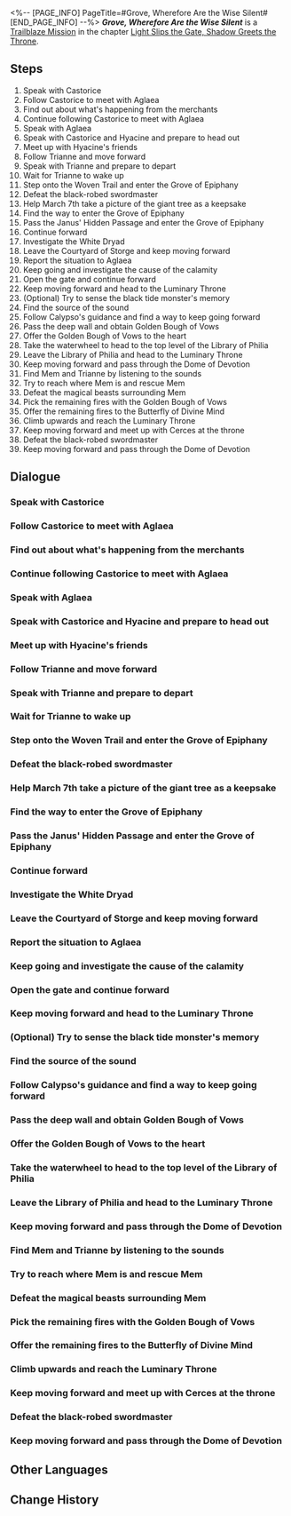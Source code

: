 <%-- [PAGE_INFO]
PageTitle=#Grove, Wherefore Are the Wise Silent#
[END_PAGE_INFO] --%>
{{Stub|Dialogue.}}
{{Mission Infobox
|id            = 1040204
|title         = 
|image         = Mission Grove, Wherefore Are the Wise Silent.png{{subst:void|<!--$UPLOAD:<<SpriteOutput/Chronicle/1040204.png>-<Mission Grove, Wherefore Are the Wise Silent.png>-<Fate's Atlas Images>>-->}}
|type          = Trailblaze
|event_name    = 
|chapter       = Light Slips the Gate, Shadow Greets the Throne
|requirements  = [[Trailblaze Mission]] ''[[Glory, Turn From Imbibed Poison]]'' completed
|summary       = Aglaea expressed her gratitude with generous gifts and invited you to form an alliance with Okhema. During the discussion, you met Hyacine of the Twilight Courtyard and, at Aglaea's suggestion, decided to accompany her back to the Grove. Before departing, Hyacine stayed temporarily in Okhema due to the sudden arrival of an unidentified injured individual, while you proceeded to the Grove of Epiphany, only to find it overrun by creations of the black tide. The Grove had fallen. Anaxa, the Chrysos Heir, left clues using alchemy, guiding you to investigate the safety of Cerces' Coreflame. Along the way, you encountered a mysterious figure claiming to be Calypso, who was revealed to be {{Rubi|Cerces|Reason Titan}}. The Titan entrusted you to assist them in locating Anaxa to apprehend the culprit behind the Grove's downfall &mdash; the black-robed swordsman without a name.
|characters    = Anaxa; Calypso; Castorice; Cerces; Hyacine; Mem; Merchant; Trailblazer; Trianne
|startLocation = [[Amphoreus]] - [["Eternal Holy City" Okhema]]
|world         = Amphoreus
|area          = "Eternal Holy City" Okhema
|prev          = Glory, Turn From Imbibed Poison
|next          = Lamentations, Bring Not Empty Tears
|rewards       = Trailblaze EXP*1,200; Stellar Jade*150; Traveler's Guide*20; Celestial Ambrosia*240; Shattered Mortal Realms*1 { text = ''Shattered Mortal Realms'' }; Scattered Manuscripts*1 { text = ''Scattered Manuscripts'' }; Credit*160,000
}}
'''''Grove, Wherefore Are the Wise Silent''''' is a [[Trailblaze Mission]] in the chapter [[Light Slips the Gate, Shadow Greets the Throne]].

==Steps==
# Speak with Castorice
# Follow Castorice to meet with Aglaea
# Find out about what's happening from the merchants
# Continue following Castorice to meet with Aglaea
# Speak with Aglaea
# Speak with Castorice and Hyacine and prepare to head out
# Meet up with Hyacine's friends
# Follow Trianne and move forward
# Speak with Trianne and prepare to depart
# Wait for Trianne to wake up
# Step onto the Woven Trail and enter the Grove of Epiphany
# Defeat the black-robed swordmaster
# Help March 7th take a picture of the giant tree as a keepsake
# Find the way to enter the Grove of Epiphany
# Pass the Janus' Hidden Passage and enter the Grove of Epiphany
# Continue forward
# Investigate the White Dryad
# Leave the Courtyard of Storge and keep moving forward
# Report the situation to Aglaea
# Keep going and investigate the cause of the calamity
# Open the gate and continue forward
# Keep moving forward and head to the Luminary Throne
# (Optional) Try to sense the black tide monster's memory
# Find the source of the sound
# Follow Calypso's guidance and find a way to keep going forward
# Pass the deep wall and obtain Golden Bough of Vows
# Offer the Golden Bough of Vows to the heart
# Take the waterwheel to head to the top level of the Library of Philia
# Leave the Library of Philia and head to the Luminary Throne
# Keep moving forward and pass through the Dome of Devotion
# Find Mem and Trianne by listening to the sounds
# Try to reach where Mem is and rescue Mem
# Defeat the magical beasts surrounding Mem
# Pick the remaining fires with the Golden Bough of Vows
# Offer the remaining fires to the Butterfly of Divine Mind
# Climb upwards and reach the Luminary Throne
# Keep moving forward and meet up with Cerces at the throne
# Defeat the black-robed swordmaster
# Keep moving forward and pass through the Dome of Devotion

<!--
==Gameplay Notes==

--><!--
==Trial Character==

-->
==Dialogue==
{{Stub Dialogue}}
===Speak with Castorice{{subst:void|<!--104020401-->}}===
{{Mission Description|type=trailblaze|location="Eternal Holy City" Okhema|Aglaea shows sincere gratitude for our help in defeating Nikador, preparing generous gifts and inviting (Trailblazer) and I to the Hero's Bath for a discussion.}}
{{Dialogue Start}}
:{{tx}}
{{Dialogue End}}

===Follow Castorice to meet with Aglaea{{subst:void|<!--104020445-->}}===
{{Dialogue Start}}
:{{tx}}
{{Dialogue End}}

===Find out about what's happening from the merchants{{subst:void|<!--104020406-->}}===
{{Dialogue Start}}
:{{tx}}
{{Dialogue End}}

===Continue following Castorice to meet with Aglaea{{subst:void|<!--104020446-->}}===
{{Dialogue Start}}
:{{tx}}
{{Dialogue End}}

===Speak with Aglaea{{subst:void|<!--104020402-->}}===
{{Dialogue Start}}
:{{tx}}
{{Dialogue End}}

===Speak with Castorice and Hyacine and prepare to head out{{subst:void|<!--104020404-->}}===
{{Mission Description|type=trailblaze|location="Eternal Holy City" Okhema|update|During alliance negotiations with Aglaea, we encounter Hyacine from the Twilight Courtyard. (Trailblazer) and Castorice opt to join her journey back to the Grove to complete Aglaea's diplomatic mission.}}
{{Dialogue Start}}
:{{tx}}
{{Dialogue End}}

===Meet up with Hyacine's friends{{subst:void|<!--104020403-->}}===
{{Dialogue Start}}
:{{tx}}
{{Dialogue End}}

===Follow Trianne and move forward{{subst:void|<!--104020407-->}}===
{{Mission Description|type=trailblaze|location="Eternal Holy City" Okhema|update|With Hyacine remaining in Okhema to treat the unnamed wounded person, Trianne, Castorice, and (Trailblazer) head to the Grove &mdash; the academic sanctuary dedicated to {{Rubi|Cerces|Reason Titan}}.}}
{{Dialogue Start}}
:{{tx}}
{{Dialogue End}}

===Speak with Trianne and prepare to depart{{subst:void|<!--104020449-->}}===
{{Dialogue Start}}
:{{tx}}
{{Dialogue End}}

===Wait for Trianne to wake up{{subst:void|<!--104020412-->}}===
{{Dialogue Start}}
:{{tx}}
{{Dialogue End}}

===Step onto the Woven Trail and enter the Grove of Epiphany{{subst:void|<!--104020413-->}}===
{{Dialogue Start}}
:{{tx}}
{{Dialogue End}}

===Defeat the black-robed swordmaster{{subst:void|<!--104020438-->}}===
{{Mission Description|type=trailblaze|location="Murmuring Woods" Grove of Epiphany|update|After careful observation, Castorice exposes Calypso's true identity as {{Rubi|Cerces|Reason Titan}}. Cerces admits to this and asks (Trailblazer)'s group to help them reach Anaxa, so they can fuse the Coreflame again to catch the culprit behind the annihilation of the Grove &mdash; the nameless black-robed swordmaster.}}
{{Dialogue Start}}
:{{tx}}
{{Dialogue End}}

===Help March 7th take a picture of the giant tree as a keepsake{{subst:void|<!--104020414-->}}===
{{Mission Description|type=trailblaze|location="Murmuring Woods" Grove of Epiphany|update|With Hyacine remaining in Okhema to treat the unnamed wounded person, Trianne, Castorice, and (Trailblazer) head to the Grove &mdash; the academic sanctuary dedicated to {{Rubi|Cerces|Reason Titan}}.}}
{{Dialogue Start}}
:{{tx}}
{{Dialogue End}}

===Find the way to enter the Grove of Epiphany{{subst:void|<!--104020415-->}}===
{{Mission Description|type=trailblaze|location="Murmuring Woods" Grove of Epiphany|update|The Grove, once filled with scholarly discourse, has now fallen into an eerie silence. (Trailblazer)'s group manages to enter, only to find that something seems amiss inside...}}
{{Dialogue Start}}
:{{tx}}
{{Dialogue End}}

===Pass the Janus' Hidden Passage and enter the Grove of Epiphany{{subst:void|<!--104020452-->}}===
{{Dialogue Start}}
:{{tx}}
{{Dialogue End}}

===Continue forward{{subst:void|<!--104020416-->}}===
{{Dialogue Start}}
:{{tx}}
{{Dialogue End}}

===Investigate the White Dryad{{subst:void|<!--104020417-->}}===
{{Dialogue Start}}
:{{tx}}
{{Dialogue End}}

===Leave the Courtyard of Storge and keep moving forward{{subst:void|<!--104020418-->}}===
{{Dialogue Start}}
:{{tx}}
{{Dialogue End}}

===Report the situation to Aglaea{{subst:void|<!--104020456-->}}===
{{Dialogue Start}}
:{{tx}}
{{Dialogue End}}

===Keep going and investigate the cause of the calamity{{subst:void|<!--104020458-->}}===
{{Mission Description|type=trailblaze|location="Murmuring Woods" Grove of Epiphany|update|Black tide creations roaming throughout the Grove... this doesn't bode well. In this calamity, the Grove's fate looks grim. After reporting to Aglaea, (Trailblazer)'s group continues deeper into the Grove to investigate.}}
{{Dialogue Start}}
:{{tx}}
{{Dialogue End}}

===Open the gate and continue forward{{subst:void|<!--104020461-->}}===
{{Dialogue Start}}
:{{tx}}
{{Dialogue End}}

===Keep moving forward and head to the Luminary Throne{{subst:void|<!--104020419-->}}===
{{Dialogue Start}}
:{{tx}}
{{Dialogue End}}

===(Optional) Try to sense the black tide monster's memory{{subst:void|<!--104020462-->}}===
{{Dialogue Start}}
:{{tx}}
{{Dialogue End}}

===Find the source of the sound{{subst:void|<!--104020422-->}}===
{{Mission Description|type=trailblaze|location="Murmuring Woods" Grove of Epiphany|update|The Chrysos Heir Anaxa's whereabouts remain uncertain, but he left alchemical clues. (Trailblazer)'s group follows these leads to verify the Coreflame's condition.}}
{{Dialogue Start}}
:{{tx}}
{{Dialogue End}}

===Follow Calypso's guidance and find a way to keep going forward{{subst:void|<!--104020423-->}}===
{{Mission Description|type=trailblaze|location="Murmuring Woods" Grove of Epiphany|update|During their advance, a mysterious woman identifying herself as Calypso appears suddenly, stating she saved Anaxa and offering guidance to (Trailblazer)'s group to the Luminary Throne.}}
{{Dialogue Start}}
:{{tx}}
{{Dialogue End}}

===Pass the deep wall and obtain Golden Bough of Vows{{subst:void|<!--104020424-->}}===
{{Dialogue Start}}
:{{tx}}
{{Dialogue End}}

===Offer the Golden Bough of Vows to the heart{{subst:void|<!--104020425-->}}===
{{Dialogue Start}}
:{{tx}}
{{Dialogue End}}

===Take the waterwheel to head to the top level of the Library of Philia{{subst:void|<!--104020426-->}}===
{{Dialogue Start}}
:{{tx}}
{{Dialogue End}}

===Leave the Library of Philia and head to the Luminary Throne{{subst:void|<!--104020428-->}}===
{{Dialogue Start}}
:{{tx}}
{{Dialogue End}}

===Keep moving forward and pass through the Dome of Devotion{{subst:void|<!--104020429-->}}===
{{Dialogue Start}}
:{{tx}}
{{Dialogue End}}

===Find Mem and Trianne by listening to the sounds{{subst:void|<!--104020431-->}}===
{{Dialogue Start}}
:{{tx}}
{{Dialogue End}}

===Try to reach where Mem is and rescue Mem{{subst:void|<!--104020432-->}}===
{{Dialogue Start}}
:{{tx}}
{{Dialogue End}}

===Defeat the magical beasts surrounding Mem{{subst:void|<!--104020482-->}}===
{{Dialogue Start}}
:{{tx}}
{{Dialogue End}}

===Pick the remaining fires with the Golden Bough of Vows{{subst:void|<!--104020433-->}}===
{{Dialogue Start}}
:{{tx}}
{{Dialogue End}}

===Offer the remaining fires to the Butterfly of Divine Mind{{subst:void|<!--104020434-->}}===
{{Dialogue Start}}
:{{tx}}
{{Dialogue End}}

===Climb upwards and reach the Luminary Throne{{subst:void|<!--104020435-->}}===
{{Mission Description|type=trailblaze|location="Murmuring Woods" Grove of Epiphany|update|After careful observation, Castorice exposes Calypso's true identity as {{Rubi|Cerces|Reason Titan}}. Cerces admits to this and asks (Trailblazer)'s group to help them reach Anaxa, so they can fuse the Coreflame again to catch the culprit behind the annihilation of the Grove &mdash; the nameless black-robed swordmaster.}}
{{Dialogue Start}}
:{{tx}}
{{Dialogue End}}

===Keep moving forward and meet up with Cerces at the throne{{subst:void|<!--104020437-->}}===
{{Dialogue Start}}
:{{tx}}
{{Dialogue End}}

===Defeat the black-robed swordmaster{{subst:void|<!--104020430-->}}===
{{Dialogue Start}}
:{{tx}}
{{Dialogue End}}

===Keep moving forward and pass through the Dome of Devotion{{subst:void|<!--104020405-->}}===
{{Mission Description|type=trailblaze|location="Murmuring Woods" Grove of Epiphany|update|During their advance, a mysterious woman identifying herself as Calypso appears suddenly, stating she saved Anaxa and offering guidance to (Trailblazer)'s group to the Luminary Throne.}}
{{Dialogue Start}}
:{{tx}}
{{Dialogue End}}

==Other Languages==
{{Other Languages
|en   = Grove, Wherefore Are the Wise Silent
|zhs  = 谧林啊，寤思者缘何失语
|zht  = 謐林啊，寤思者緣何失語
|ja   = 静かな森よ、悟る者が言葉を失ったのはなぜか
|ko   = 고요한 숲이여, 깨달은 자는 어찌 말을 잃었는가
|es   = Arboleda, ¿por qué callan los sabios?
|fr   = Bosquet, pourquoi se taisent les sages ?
|ru   = О роща, отчего мудрецы молчат?
|th   = ป่าแสนสงบเอ๋ย ใยผู้ตื่นรู้ถึงมิเอื้อนเอ่ย
|vi   = Hỡi Rừng Sâu, Tại Sao Người Khôn Ngoan Lại Im Lặng
|de   = Hain, weshalb sind die Weisen verstummt
|id   = Hutan Sunyi, Mengapa Para Bijak Terdiam?
|pt   = Bosque, Porque os Sábios Permanecem em Silêncio
}}

==Change History==
{{Change History|3.1}}

